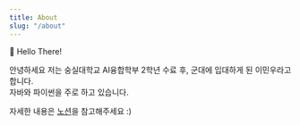 ```yaml
---
title: About
slug: "/about"
---
```


👋 Hello There!  

안녕하세요
저는 숭실대학교 AI융합학부 2학년 수료 후, 군대에 입대하게 된 이민우라고 합니다.  
자바와 파이썬을 주로 하고 있습니다.  

자세한 내용은 [노션](https://dlalsdn.notion.site)을 참고해주세요 :)
